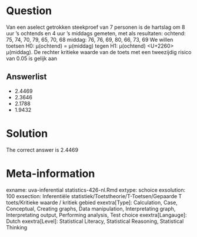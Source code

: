 Question
========

Van een aselect getrokken steekproef van 7 personen is de hartslag om 8 uur ’s ochtends en 4 uur ’s middags gemeten, met als resultaten:
ochtend: 75, 74, 70, 79, 65, 70, 68
middag: 76, 76, 69, 80, 66, 73, 69
We willen toetsen H0: µ(ochtend) = µ(middag) tegen H1: µ(ochtend) <U+2260> µ(middag). De rechter kritieke waarde van de toets met een tweezijdig risico van 0.05 is gelijk aan 

Answerlist
----------
* 2.4469
* 2.3646
* 2.1788
* 1.9432

Solution
========

The correct answer is  2.4469 

Meta-information
================
exname: uva-inferential statistics-426-nl.Rmd 
extype: schoice 
exsolution: 100 
exsection: Inferentiële statistiek/Toetstheorie/T-Toetsen/Gepaarde T toets/Kritieke waarde / kritiek gebied
exextra[Type]: Calculation, Case, Conceptual, Creating graphs, Data manipulation, Interpretating graph, Interpretating output, Performing analysis, Test choice 
exextra[Langauge]: Dutch 
exextra[Level]: Statistical Literacy, Statistical Reasoning, Statistical Thinking 
